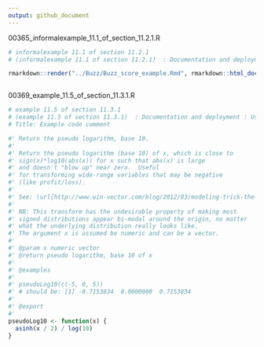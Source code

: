 ```yaml
---
output: github_document
---
```




00365_informalexample_11.1_of_section_11.2.1.R


```r
# informalexample 11.1 of section 11.2.1 
# (informalexample 11.1 of section 11.2.1)  : Documentation and deployment : Using R markdown to produce milestone documentation : What is R markdown? 

rmarkdown::render("../Buzz/Buzz_score_example.Rmd", rmarkdown::html_document())



```




00369_example_11.5_of_section_11.3.1.R


```r
# example 11.5 of section 11.3.1 
# (example 11.5 of section 11.3.1)  : Documentation and deployment : Using comments and version control for running documentation : Writing effective comments 
# Title: Example code comment 

#' Return the pseudo logarithm, base 10.
#'
#' Return the pseudo logarithm (base 10) of x, which is close to
#' sign(x)*log10(abs(x)) for x such that abs(x) is large
#' and doesn't "blow up" near zero.  Useful
#' for transforming wide-range variables that may be negative
#' (like profit/loss).
#'
#' See: \url{http://www.win-vector.com/blog/2012/03/modeling-trick-the-signed-pseudo-logarithm/}
#'
#' NB: This transform has the undesirable property of making most
#' signed distributions appear bi-modal around the origin, no matter
#' what the underlying distribution really looks like.
#' The argument x is assumed be numeric and can be a vector.
#'
#' @param x numeric vector
#' @return pseudo logarithm, base 10 of x
#'
#' @examples
#'
#' pseudoLog10(c(-5, 0, 5))
#' # should be: [1] -0.7153834  0.0000000  0.7153834
#'
#' @export
#'
pseudoLog10 <- function(x) {
  asinh(x / 2) / log(10)
}



```



